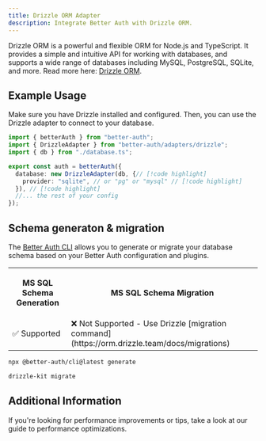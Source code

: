 ```yaml
---
title: Drizzle ORM Adapter
description: Integrate Better Auth with Drizzle ORM.
---
```


Drizzle ORM is a powerful and flexible ORM for Node.js and TypeScript. It provides a simple and intuitive API for working with databases, and supports a wide range of databases including MySQL, PostgreSQL, SQLite, and more.
Read more here: [Drizzle ORM](https://orm.drizzle.team/).

## Example Usage

Make sure you have Drizzle installed and configured.
Then, you can use the Drizzle adapter to connect to your database.

```ts title="auth.ts"
import { betterAuth } from "better-auth";
import { DrizzleAdapter } from "better-auth/adapters/drizzle";
import { db } from "./database.ts";

export const auth = betterAuth({
  database: new DrizzleAdapter(db, {// [!code highlight]
    provider: "sqlite", // or "pg" or "mysql" // [!code highlight]
  }), // [!code highlight]
  //... the rest of your config
});
```

## Schema generaton & migration

The [Better Auth CLI](/docs/concepts/cli) allows you to generate or migrate
your database schema based on your Better Auth configuration and plugins.

<table>
  <tr className="border-b">
    <th>
      <p className="font-bold text-[16px] mb-1">MS SQL Schema Generation</p>
    </th>
    <th>
      <p className="font-bold text-[16px] mb-1">MS SQL Schema Migration</p>
    </th>
  </tr>
  <tr className="h-10">
    <td>✅ Supported</td>
    <td>
      ❌ Not Supported - Use Drizzle [migration
      command](https://orm.drizzle.team/docs/migrations)
    </td>
  </tr>
</table>

```bash title="Schema Generation"
npx @better-auth/cli@latest generate
```

```bash title="Schema Migration"
drizzle-kit migrate
```

## Additional Information

If you're looking for performance improvements or tips, take a look at our guide to <Link href="/docs/guides/optimizing-for-performance">performance optimizations</Link>.

